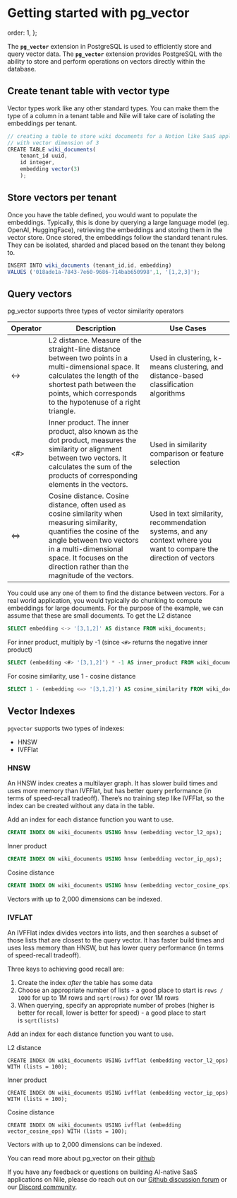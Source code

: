# Getting started with pg_vector

  order: 1,
};

The **`pg_vector`** extension in PostgreSQL is used to efficiently store and query vector data. The **`pg_vector`** extension provides PostgreSQL with the ability to store and perform operations on vectors directly within the database.

## Create tenant table with vector type

Vector types work like any other standard types. You can make them the type of a column in a tenant table and Nile will take care of isolating the embeddings per tenant.

```jsx
// creating a table to store wiki documents for a Notion like SaaS application
// with vector dimension of 3
CREATE TABLE wiki_documents(
    tenant_id uuid,
    id integer,
    embedding vector(3)
    );
```

## Store vectors per tenant

Once you have the table defined, you would want to populate the embeddings. Typically, this is done by querying a large language model (eg. OpenAI, HuggingFace), retrieving the embeddings and storing them in the vector store. Once stored, the embeddings follow the standard tenant rules. They can be isolated, sharded and placed based on the tenant they belong to.

```jsx
INSERT INTO wiki_documents (tenant_id,id, embedding)
VALUES ('018ade1a-7843-7e60-9686-714bab650998',1, '[1,2,3]');
```

## Query vectors

pg_vector supports three types of vector similarity operators

<table>
  <thead>
    <tr>
      <th>Operator</th>
      <th>Description</th>
      <th>Use Cases</th>
    </tr>
  </thead>
  <tbody>
    <tr>
      <td>&lt;-&gt;</td>
      <td>
        L2 distance. Measure of the straight-line distance between two points in
        a multi-dimensional space. It calculates the length of the shortest path
        between the points, which corresponds to the hypotenuse of a right
        triangle.
      </td>
      <td>
        Used in clustering, k-means clustering, and distance-based
        classification algorithms
      </td>
    </tr>
    <tr>
      <td>&lt;#&gt;</td>
      <td>
        Inner product. The inner product, also known as the dot product,
        measures the similarity or alignment between two vectors. It calculates
        the sum of the products of corresponding elements in the vectors.
      </td>
      <td>Used in similarity comparison or feature selection</td>
    </tr>
    <tr>
      <td>&lt;=&gt;</td>
      <td>
        Cosine distance. Cosine distance, often used as cosine similarity when
        measuring similarity, quantifies the cosine of the angle between two
        vectors in a multi-dimensional space. It focuses on the direction rather
        than the magnitude of the vectors.
      </td>
      <td>
        Used in text similarity, recommendation systems, and any context where
        you want to compare the direction of vectors
      </td>
    </tr>
  </tbody>
</table>

You could use any one of them to find the distance between vectors.
For a real world application, you would typically do chunking to compute embeddings for large documents. For the purpose of the example, we can assume that these are small documents.
To get the L2 distance

```sql
SELECT embedding <-> '[3,1,2]' AS distance FROM wiki_documents;
```

For inner product, multiply by -1 (since `<#>` returns the negative inner product)

```sql
SELECT (embedding <#> '[3,1,2]') * -1 AS inner_product FROM wiki_documents;
```

For cosine similarity, use 1 - cosine distance

```sql
SELECT 1 - (embedding <=> '[3,1,2]') AS cosine_similarity FROM wiki_documents;
```

## Vector Indexes

`pgvector` supports two types of indexes:

- HNSW
- IVFFlat

### HNSW

An HNSW index creates a multilayer graph. It has slower build times and uses more memory than IVFFlat, but has better query performance (in terms of speed-recall tradeoff). There’s no training step like IVFFlat, so the index can be created without any data in the table.

Add an index for each distance function you want to use.

```sql
CREATE INDEX ON wiki_documents USING hnsw (embedding vector_l2_ops);
```

Inner product

```sql
CREATE INDEX ON wiki_documents USING hnsw (embedding vector_ip_ops);
```

Cosine distance

```sql
CREATE INDEX ON wiki_documents USING hnsw (embedding vector_cosine_ops);
```

Vectors with up to 2,000 dimensions can be indexed.

### IVFLAT

An IVFFlat index divides vectors into lists, and then searches a subset of those lists that are closest to the query vector. It has faster build times and uses less memory than HNSW, but has lower query performance (in terms of speed-recall tradeoff).

Three keys to achieving good recall are:

1. Create the index *after* the table has some data
2. Choose an appropriate number of lists - a good place to start is `rows / 1000` for up to 1M rows and `sqrt(rows)` for over 1M rows
3. When querying, specify an appropriate number of probes (higher is better for recall, lower is better for speed) - a good place to start is `sqrt(lists)`

Add an index for each distance function you want to use.

L2 distance

```
CREATE INDEX ON wiki_documents USING ivfflat (embedding vector_l2_ops) WITH (lists = 100);
```

Inner product

```
CREATE INDEX ON wiki_documents USING ivfflat (embedding vector_ip_ops) WITH (lists = 100);
```

Cosine distance

```
CREATE INDEX ON wiki_documents USING ivfflat (embedding vector_cosine_ops) WITH (lists = 100);
```

Vectors with up to 2,000 dimensions can be indexed.

You can read more about pg_vector on their [github](https://github.com/pgvector/pgvector/blob/master/README.md)

If you have any feedback or questions on building AI-native SaaS applications on Nile, please do reach out on our [Github discussion forum](https://github.com/orgs/niledatabase/discussions) or our [Discord community](https://discord.gg/8UuBB84tTy).

